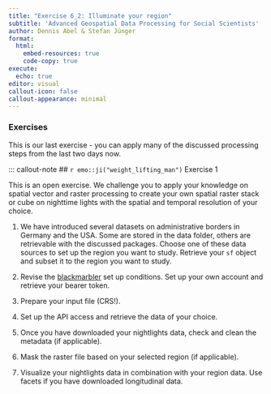 ```yaml
---
title: "Exercise 6_2: Illuminate your region"
subtitle: 'Advanced Geospatial Data Processing for Social Scientists'
author: Dennis Abel & Stefan Jünger
format: 
  html:
    embed-resources: true
    code-copy: true
execute:
  echo: true
editor: visual
callout-icon: false
callout-appearance: minimal
---
```


### Exercises

This is our last exercise - you can apply many of the discussed processing steps from the last two days now.

::: callout-note
## `r emo::ji("weight_lifting_man")` Exercise 1

This is an open exercise. We challenge you to apply your knowledge on spatial vector and raster processing to create your own spatial raster stack or cube on nighttime lights with the spatial and temporal resolution of your choice.

1. We have introduced several datasets on administrative borders in Germany and the USA. Some are stored in the data folder, others are retrievable with the discussed packages. Choose one of these data sources to set up the region you want to study. Retrieve your `sf` object and subset it to the region you want to study.

2. Revise the [blackmarbler](https://worldbank.github.io/blackmarbler/) set up conditions. Set up your own account and retrieve your bearer token.

3. Prepare your input file (CRS!).

4. Set up the API access and retrieve the data of your choice.

5. Once you have downloaded your nightlights data, check and clean the metadata (if applicable).

6. Mask the raster file based on your selected region (if applicable).

7. Visualize your nightlights data in combination with your region data. Use facets if you have downloaded longitudinal data.
